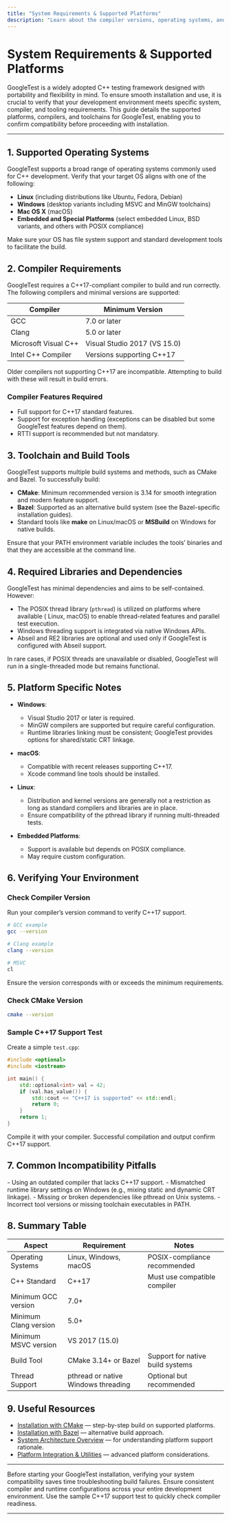 ```yaml
---
title: "System Requirements & Supported Platforms"
description: "Learn about the compiler versions, operating systems, and tooling supported by GoogleTest to ensure compatibility before installation. This page helps users verify that their development environment meets the minimum requirements for successful usage."
---
```


# System Requirements & Supported Platforms

GoogleTest is a widely adopted C++ testing framework designed with portability and flexibility in mind. To ensure smooth installation and use, it is crucial to verify that your development environment meets specific system, compiler, and tooling requirements. This guide details the supported platforms, compilers, and toolchains for GoogleTest, enabling you to confirm compatibility before proceeding with installation.

---

## 1. Supported Operating Systems

GoogleTest supports a broad range of operating systems commonly used for C++ development. Verify that your target OS aligns with one of the following:

- **Linux** (including distributions like Ubuntu, Fedora, Debian)
- **Windows** (desktop variants including MSVC and MinGW toolchains)
- **Mac OS X** (macOS)
- **Embedded and Special Platforms** (select embedded Linux, BSD variants, and others with POSIX compliance)

<Check>
Make sure your OS has file system support and standard development tools to facilitate the build.
</Check>

## 2. Compiler Requirements

GoogleTest requires a C++17-compliant compiler to build and run correctly. The following compilers and minimal versions are supported:

| Compiler           | Minimum Version                |
|--------------------|-------------------------------|
| GCC                | 7.0 or later                  |
| Clang              | 5.0 or later                  |
| Microsoft Visual C++| Visual Studio 2017 (VS 15.0) |
| Intel C++ Compiler  | Versions supporting C++17     |

<Info>
Older compilers not supporting C++17 are incompatible. Attempting to build with these will result in build errors.
</Info>

### Compiler Features Required

- Full support for C++17 standard features.
- Support for exception handling (exceptions can be disabled but some GoogleTest features depend on them).
- RTTI support is recommended but not mandatory.

## 3. Toolchain and Build Tools

GoogleTest supports multiple build systems and methods, such as CMake and Bazel. To successfully build:

- **CMake**: Minimum recommended version is 3.14 for smooth integration and modern feature support.
- **Bazel**: Supported as an alternative build system (see the Bazel-specific installation guides).
- Standard tools like **make** on Linux/macOS or **MSBuild** on Windows for native builds.

<Note>
Ensure that your PATH environment variable includes the tools’ binaries and that they are accessible at the command line.
</Note>

## 4. Required Libraries and Dependencies

GoogleTest has minimal dependencies and aims to be self-contained. However:

- The POSIX thread library (`pthread`) is utilized on platforms where available (
  Linux, macOS) to enable thread-related features and parallel test execution.
- Windows threading support is integrated via native Windows APIs.
- Abseil and RE2 libraries are optional and used only if GoogleTest is configured with Abseil support.

<Tip>
In rare cases, if POSIX threads are unavailable or disabled, GoogleTest will run in a single-threaded mode but remains functional.
</Tip>

## 5. Platform Specific Notes

- **Windows**:
  - Visual Studio 2017 or later is required.
  - MinGW compilers are supported but require careful configuration.
  - Runtime libraries linking must be consistent; GoogleTest provides options for shared/static CRT linkage.

- **macOS**:
  - Compatible with recent releases supporting C++17.
  - Xcode command line tools should be installed.

- **Linux**:
  - Distribution and kernel versions are generally not a restriction as long as standard compilers and libraries are in place.
  - Ensure compatibility of the pthread library if running multi-threaded tests.

- **Embedded Platforms**:
  - Support is available but depends on POSIX compliance.
  - May require custom configuration.

## 6. Verifying Your Environment

### Check Compiler Version

Run your compiler’s version command to verify C++17 support.

```bash
# GCC example
gcc --version

# Clang example
clang --version

# MSVC
cl
```

Ensure the version corresponds with or exceeds the minimum requirements.

### Check CMake Version

```bash
cmake --version
```

### Sample C++17 Support Test

Create a simple `test.cpp`:

```cpp
#include <optional>
#include <iostream>

int main() {
    std::optional<int> val = 42;
    if (val.has_value()) {
        std::cout << "C++17 is supported" << std::endl;
        return 0;
    }
    return 1;
}
```

Compile it with your compiler. Successful compilation and output confirm C++17 support.

## 7. Common Incompatibility Pitfalls

<Warning>
- Using an outdated compiler that lacks C++17 support.
- Mismatched runtime library settings on Windows (e.g., mixing static and dynamic CRT linkage).
- Missing or broken dependencies like pthread on Unix systems.
- Incorrect tool versions or missing toolchain executables in PATH.
</Warning>

## 8. Summary Table

| Aspect                     | Requirement                         | Notes                             |
|----------------------------|------------------------------------|----------------------------------|
| Operating Systems          | Linux, Windows, macOS               | POSIX-compliance recommended     |
| C++ Standard               | C++17                             | Must use compatible compiler     |
| Minimum GCC version         | 7.0+                              |                                  |
| Minimum Clang version       | 5.0+                              |                                  |
| Minimum MSVC version        | VS 2017 (15.0)                    |                                  |
| Build Tool                 | CMake 3.14+ or Bazel               | Support for native build systems |
| Thread Support             | pthread or native Windows threading| Optional but recommended         |

## 9. Useful Resources

- [Installation with CMake](installation-cmake) — step-by-step build on supported platforms.
- [Installation with Bazel](installation-bazel) — alternative build approach.
- [System Architecture Overview](../overview/architecture-and-integration/system-architecture) — for understanding platform support rationale.
- [Platform Integration & Utilities](../api-reference/platform-integration-utils/platform-portability) — advanced platform considerations.

---

<Tip>
Before starting your GoogleTest installation, verifying your system compatibility saves time troubleshooting build failures.
</Tip>

<Tip>
Ensure consistent compiler and runtime configurations across your entire development environment.
</Tip>

<Tip>
Use the sample C++17 support test to quickly check compiler readiness.
</Tip>

---
